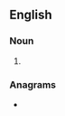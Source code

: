 ==English==

===Noun===
{{head|en|noun plural form}}

# {{plural of|bailer|lang=en}}

===Anagrams===
* {{anagrams|en|Bariles|Belairs|Labries|rebails}}